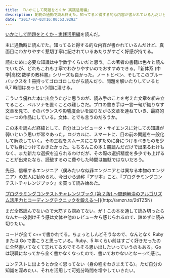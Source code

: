 ```yaml
---
title: 『いかにして問題をとくか 実践活用編』
description: 朝晩の通勤で読み終えた。知ってると得する的な内容が書かれているんだけど、真面目にわかりやすく懇切丁寧に記されているあたりがすごく好感が持てる。
date: "2017-07-03T16:00:53.929Z"
---
```


[いかにして問題をとくか・実践活用編](https://amzn.to/3qsv0w5)を読んだ。

主に通勤時に読んでた。知ってると得する的な内容が書かれているんだけど、真面目にわかりやすく懇切丁寧に記されているあたりがすごく好感が持てる。

読むために必要な知識は中学数学くらいだと思う。この著者の書籍は色々と読んでいたが、どれもこれも丁寧でわかりやすいのでおすすめできる。『新体系 (中学|高校)数学の教科書』シリーズも良かった。ノートとペン、そしてこのブルーバックスを 1 冊持ってゴロゴロしながら読んだり、問題を解いたりしていると 6,7 時間はあっという間に潰せる。

こういう優れた本に出会うたびに思うのが、読み手のことを考えた文章を組み立てること、ペルソナを置くことの難しさだ。プロの書き手は一言一句が織りなす文章を見て、そのバランスや影響度合いを図りながら文章を連ねていき、最終的に一つの作品にしている。文体、とでも言うのだろうか。

この本を読んだ経緯として、自分はコンピュータ・サイエンスに対しての知識が弱いという思いが常々あった。ロジカルに、スマートに、目の前の問題を一般化して解決していく。その工程をスムースにこなすために身につけるべきものを少しでも身につけておきたかった。もちろんこの本１冊読んだだけで出来るわけもなく、また新たな選択を迫られるわけだが、その際の選択精度を多少でも上げることが出来たなら、読破するのに費やした時間は無駄ではないだろう。

先日、信頼するエンジニア（僕みたいな似非エンジニアとは異なる本物のエンジニア）の友人に勧められ、今日から通称『アリ本』こと、『プログラミングコンテストチャレンジブック』を買って読み始めた。

[プログラミングコンテストチャレンジブック \[第 2 版\] ～問題解決のアルゴリズム活用力とコーディングテクニックを鍛える～](http://amzn.to/2tiTZ5N "http://amzn.to/2tiTZ5N")[](http://amzn.to/2tiTZ5N)

まだ全然読んでないので大筋すら掴めてない。が！この本を通して読み切ったらなんか一皮剥けそう感は文体や他のレビューから感じられるので、諦めずに読み切りたい。

コードが全て c++で書かれてる。ちょっとしんどそうなので、なんとなく Ruby または Go で書こうと思っている。Ruby、5 年くらい前はすごく好きだったのに全然書いてなくて忘れてるのでそろそろ思い出したいっていうのもある。Go は現職になってから全く書かなくなったので、書いておかないとなーって感じ。

コンテストに出ようとか全く思ってない（身の程をわきまえてる）。ただ自分の知識を深めたい、それを活用して可処分時間を増やしていきたい。
